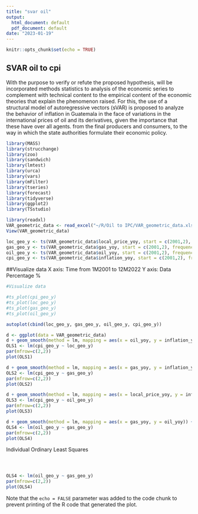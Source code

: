 ---
title: "svar oil"
output:
  html_document: default
  pdf_document: default
date: "2023-01-19"
---

```{r setup, include=FALSE}
knitr::opts_chunk$set(echo = TRUE)
```

## SVAR oil to cpi

With the purpose to verify or refute the proposed hypothesis, will be incorporated methods statistics to analysis of the economic series to complement with technical content to the empirical content of the economic theories that explain the phenomenon raised.
For this, the use of a structural model of autoregressive vectors (sVAR) is proposed to analyze the behavior of inflation in Guatemala in the face of variations in the international prices of oil and its derivatives, given the importance that these have over all agents. from the final producers and consumers, to the way in which the state authorities formulate their economic policy.

```{r library, include=FALSE}
library(MASS)
library(strucchange)
library(zoo)
library(sandwich)
library(lmtest)
library(urca)
library(vars)
library(mFilter)
library(tseries)
library(forecast)
library(tidyverse)
library(ggplot2)
library(TSstudio)

library(readxl)
VAR_geometric_data <- read_excel("~/R/Oil to IPC/VAR_geometric_data.xlsx")
View(VAR_geometric_data)

loc_geo_y <- ts(VAR_geometric_data$local_price_yoy, start = c(2001,2), frequency = 12)
gas_geo_y <- ts(VAR_geometric_data$gas_yoy, start = c(2001,2), frequency = 12)
oil_geo_y <- ts(VAR_geometric_data$oil_yoy, start = c(2001,2), frequency = 12)
cpi_geo_y <- ts(VAR_geometric_data$inflation_yoy, start = c(2001,2), frequency = 12)
```
##Visualize data 
X axis: Time from 1M2001 to 12M2022
Y axis: Data Percentage %
```{r, echo = FALSE}
#Visualize data 

#ts_plot(cpi_geo_y)
#ts_plot(loc_geo_y)
#ts_plot(gas_geo_y)
#ts_plot(oil_geo_y)

autoplot(cbind(loc_geo_y, gas_geo_y, oil_geo_y, cpi_geo_y))

d <- ggplot(data = VAR_geometric_data)
d + geom_smooth(method = lm, mapping = aes(x = oil_yoy, y = inflation_yoy)) + geom_point(mapping = aes(x = oil_yoy, y = inflation_yoy))
OLS1 <- lm(cpi_geo_y ~ loc_geo_y)
par(mfrow=c(2,2))
plot(OLS1)

d + geom_smooth(method = lm, mapping = aes(x = gas_yoy, y = inflation_yoy)) + geom_point(mapping = aes(x = gas_yoy, y = inflation_yoy))
OLS2 <- lm(cpi_geo_y ~ gas_geo_y)
par(mfrow=c(2,2))
plot(OLS2)

d + geom_smooth(method = lm, mapping = aes(x = local_price_yoy, y = inflation_yoy)) + geom_point(mapping = aes(x = local_price_yoy, y = inflation_yoy))
OLS3 <- lm(cpi_geo_y ~ oil_geo_y)
par(mfrow=c(2,2))
plot(OLS3)

d + geom_smooth(method = lm, mapping = aes(x = gas_yoy, y = oil_yoy)) + geom_point(mapping = aes(x = gas_yoy, y = oil_yoy))
OLS4 <- lm(oil_geo_y ~ gas_geo_y)
par(mfrow=c(2,2))
plot(OLS4)
```



Individual Ordinary Least Squares

```{r pressure, echo=TRUE}


```
```{r}

```
```{r}

```
```{r}
OLS4 <- lm(oil_geo_y ~ gas_geo_y)
par(mfrow=c(2,2))
plot(OLS4)

```


Note that the `echo = FALSE` parameter was added to the code chunk to prevent printing of the R code that generated the plot.

